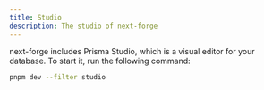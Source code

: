 ```yaml
---
title: Studio
description: The studio of next-forge
---
```


next-forge includes Prisma Studio, which is a visual editor for your database. To start it, run the following command:

```sh Terminal
pnpm dev --filter studio
```
